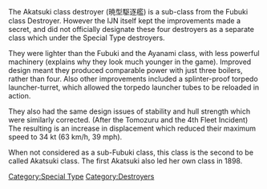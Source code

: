 The Akatsuki class destroyer (暁型駆逐艦) is a sub-class from the Fubuki class Destroyer. However the IJN itself kept the improvements made a secret, and did not officially designate these four destroyers as a separate class which under the Special Type destroyers.

They were lighter than the Fubuki and the Ayanami class, with less powerful machinery (explains why they look much younger in the game). Improved design meant they produced comparable power with just three boilers, rather than four. Also other improvements included a splinter-proof torpedo launcher-turret, which allowed the torpedo launcher tubes to be reloaded in action.

They also had the same design issues of stability and hull strength which were similarly corrected. (After the Tomozuru and the 4th Fleet Incident) The resulting is an increase in displacement which reduced their maximum speed to 34 kt (63 km/h, 39 mph).

When not considered as a sub-Fubuki class, this class is the second to be called Akatsuki class. The first Akatsuki also led her own class in 1898.
[[Category:Special Type]]
[[Category:Destroyers]]